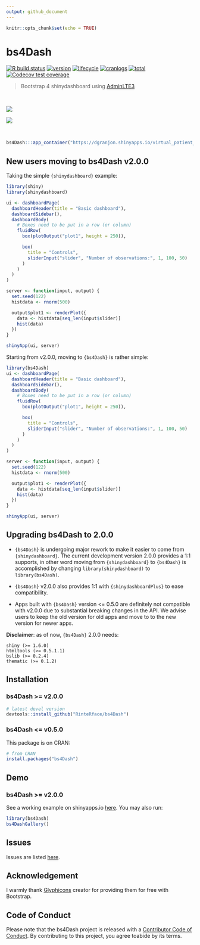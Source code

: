 ```yaml
---
output: github_document
---
```


```r
knitr::opts_chunk$set(echo = TRUE)
```

# bs4Dash 

[![R build status](https://github.com/RinteRface/bs4Dash/workflows/R-CMD-check/badge.svg)](https://github.com/RinteRface/bs4Dash/actions)
[![version](http://www.r-pkg.org/badges/version/bs4Dash)](https://CRAN.R-project.org/package=bs4Dash)
[![lifecycle](https://img.shields.io/badge/lifecycle-maturing-ff69b4.svg)](https://www.tidyverse.org/lifecycle/#maturing)
[![cranlogs](https://cranlogs.r-pkg.org/badges/bs4Dash)](https://CRAN.R-project.org/package=bs4Dash)
[![total](https://cranlogs.r-pkg.org/badges/grand-total/bs4Dash)](https://www.rpackages.io/package/bs4Dash)
[![Codecov test coverage](https://codecov.io/gh/RinteRface/bs4Dash/branch/master/graph/badge.svg)](https://codecov.io/gh/RinteRface/bs4Dash?branch=master)

<link rel="stylesheet" href="https://cdn.jsdelivr.net/npm/marvel-devices.css@1.0.0/assets/devices.min.css" type="text/css" />

> Bootstrap 4 shinydashboard using [AdminLTE3](https://github.com/ColorlibHQ/AdminLTE)

<br>

<div class="row">
<div class="col-sm-6" align="center">
<div class="card">
<a href="https://dgranjon.shinyapps.io/virtual_patient_v2/" target="_blank"><img src="https://community.rstudio.com/uploads/default/original/2X/e/eb1013fd09ccf10cbe13da3f0168eebfcb0eba75.gif"></a>
</div>
</div>
<div class="col-sm-6" align="center">
<div class="card">
<a href="https://analytichealth.co.uk/pharmly-portal/" target="_blank"><img src="https://analytichealth.co.uk/wp-content/uploads/2021/10/PA-bs4Dash.gif"></a>
</div>
</div>
</div>

<br>

```r
bs4Dash:::app_container("https://dgranjon.shinyapps.io/virtual_patient_v2/", deps = TRUE)
```

## New users moving to bs4Dash v2.0.0

Taking the simple `{shinydashboard}` example:

```r
library(shiny)
library(shinydashboard)

ui <- dashboardPage(
  dashboardHeader(title = "Basic dashboard"),
  dashboardSidebar(),
  dashboardBody(
    # Boxes need to be put in a row (or column)
    fluidRow(
      box(plotOutput("plot1", height = 250)),

      box(
        title = "Controls",
        sliderInput("slider", "Number of observations:", 1, 100, 50)
      )
    )
  )
)

server <- function(input, output) {
  set.seed(122)
  histdata <- rnorm(500)

  output$plot1 <- renderPlot({
    data <- histdata[seq_len(input$slider)]
    hist(data)
  })
}

shinyApp(ui, server)
```

Starting from v2.0.0, moving to `{bs4Dash}` is rather simple:

```r
library(bs4Dash)
ui <- dashboardPage(
  dashboardHeader(title = "Basic dashboard"),
  dashboardSidebar(),
  dashboardBody(
    # Boxes need to be put in a row (or column)
    fluidRow(
      box(plotOutput("plot1", height = 250)),

      box(
        title = "Controls",
        sliderInput("slider", "Number of observations:", 1, 100, 50)
      )
    )
  )
)

server <- function(input, output) {
  set.seed(122)
  histdata <- rnorm(500)

  output$plot1 <- renderPlot({
    data <- histdata[seq_len(input$slider)]
    hist(data)
  })
}

shinyApp(ui, server)
```


## Upgrading bs4Dash to 2.0.0
- `{bs4Dash}` is undergoing major rework to make it easier to come from `{shinydashboard}`. The current development version 2.0.0 provides a 1:1 supports, in other word moving from `{shinydashboard}` to `{bs4Dash}` is accomplished by changing `library(shinydashboard)` to `library(bs4Dash)`. 

- `{bs4Dash}` v2.0.0 also provides 1:1 with `{shinydashboardPlus}` to ease compatibility.

- Apps built with `{bs4Dash}` version <= 0.5.0 are definitely not compatible with v2.0.0 due to substantial breaking changes in the API. We advise users to keep the old version for old apps and move to to the new version for newer apps.

__Disclaimer__: as of now, `{bs4Dash}` 2.0.0 needs:

```
shiny (>= 1.6.0)
htmltools (>= 0.5.1.1)
bslib (>= 0.2.4)
thematic (>= 0.1.2)
```


## Installation

### bs4Dash >= v2.0.0

```r
# latest devel version
devtools::install_github("RinteRface/bs4Dash")
```

### bs4Dash <= v0.5.0
This package is on CRAN:

```r
# from CRAN
install.packages("bs4Dash")
```

## Demo
### bs4Dash >= v2.0.0
See a working example on shinyapps.io [here](https://dgranjon.shinyapps.io/bs4DashDemo/).
You may also run:

```r
library(bs4Dash)
bs4DashGallery()
```

## Issues

Issues are listed [here](https://github.com/RinteRface/bs4Dash/issues). 


## Acknowledgement

I warmly thank [Glyphicons](https://www.glyphicons.com) creator for providing them for free with Bootstrap. 

## Code of Conduct
  
Please note that the bs4Dash project is released with a [Contributor Code of Conduct](https:/contributor-covenant.org/version/2/0/CODE_OF_CONDUCT.html). By contributing to this project, you agree toabide by its terms.
